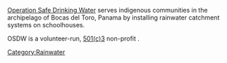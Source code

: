 [http://operationsafedrinkingwater.org/blog/ Operation Safe Drinking Water] serves indigenous communities in the archipelago of Bocas del Toro, Panama by installing rainwater catchment systems on schoolhouses. 

OSDW is a volunteer-run, [http://www.appropedia.org/501(C)3 501(c)3] non-profit .


[[Category:Rainwater]]